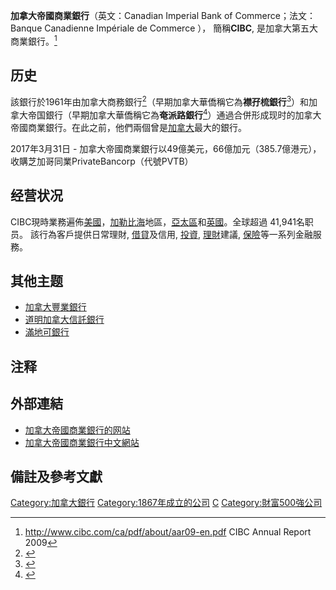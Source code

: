 {{Infobox company
|  name            =  加拿大帝國商業銀行
|  name_en         =  Canadian Imperial Bank of Commerce
|  logo            =  [[File:CIBC_logo.svg|200px]]
|  type            =  [[上市公司|上市公司]]
|  traded_as       =  {{tsx|CM}}<br>{{nyse|CM}}<br>{{tsl|en|S&P/TSX 60|S&P/TSX 60 component}}
|  foundation      =  {{Start date and age|1961|06|01}}<ref name="A new bank">{{cite web|title=A New Bank, 1961-1986|url=http://www.cibc.com:80/ca/inside-cibc/history/story-cibc-3.html|website=The Story of CIBC|publisher=Canadian Imperial Bank of Commerce|accessdate=2017-08-31|archiveurl=https://web.archive.org/web/20050209115927/http://www.cibc.com/ca/inside-cibc/history/story-cibc-3.html|archivedate=2005-02-09|quote=On June 1, 1961, the Canadian Imperial Bank of Commerce was formed through the merger of The Canadian Bank of Commerce and the Imperial Bank of Canada.|deadurl=yes}}</ref><ref>{{cite web|title=Canadian Imperial Bank of Commerce (CIBC) (CM)|url=http://markets.businessinsider.com/stock/cm-quote|website=Markets Insider|publisher=Business Insider|accessdate=2017-09-02|quote=Canadian Imperial Bank of Commerce was founded on June 1, 1961 and is headquartered in Toronto, Canada.|archive-date=2017-09-02|archive-url=https://web.archive.org/web/20170902224418/http://markets.businessinsider.com/stock/cm-quote|dead-url=no}}</ref><ref name="Canadian encyclopedia">{{cite web|last1=Bonham|first1=Mark S.|title=Canadian Imperial Bank of Commerce (CIBC)|url=http://www.thecanadianencyclopedia.ca/en/article/canadian-imperial-bank-of-commerce/|website=The Canadian Encyclopedia|accessdate=2017-09-02|language=en|quote=It was created through the 1961 merger of two Ontario-based banks, the Canadian Bank of Commerce and the Imperial Bank of Canada — the largest merger of two chartered banks in Canada’s history|archive-date=2017-10-25|archive-url=https://web.archive.org/web/20171025015509/http://www.thecanadianencyclopedia.ca/en/article/canadian-imperial-bank-of-commerce/|dead-url=no}}</ref><ref name=chronology>{{cite web| url=https://www.cibc.com/content/dam/about_cibc/corporate_profile/cibc150-short-story-en.pdf| title=A Short History of CIBC| accessdate=2017-05-17| publisher=CIBC| archive-date=2017-08-08| archive-url=https://web.archive.org/web/20170808153155/https://www.cibc.com/content/dam/about_cibc/corporate_profile/cibc150-short-story-en.pdf| dead-url=yes}}</ref>{{efn|部分資料宣稱CIBC加拿大商业银行成立於1867年，是因為CIBC加拿大商业银行的前身Canadian Bank of Commerce成立於1867年}}
|  predecessors    =  {{ubl|{{nowrap|{{tsl|en|Canadian Bank of Commerce}}}}|{{tsl|en|Imperial Bank of Canada}}}}
|  location        =  {{tsl|en|Commerce Court}}<br>{{CAN}}[[安大略省|安大略省]][[多倫多|多倫多]]
|  subsid          =  {{ubl|CIBC Holdings (Cayman)|{{tsl|en|CIBC World Markets}}|CIBC Trust Corporation<br>CIBC Asset Management|{{tsl|en|Privatebancorp}}|{{tsl|en|Simplii Financial}}}}<ref name="#1">{{cite web| url=https://www.cibc.com/content/dam/about_cibc/investor_relations/pdfs/annual_reports/2016/ar-16-en.pdf| title=2016 Annual Report| accessdate=2017-05-17| publisher=CIBC| archive-date=2017-08-19| archive-url=https://web.archive.org/web/20170819062904/https://www.cibc.com/content/dam/about_cibc/investor_relations/pdfs/annual_reports/2016/ar-16-en.pdf| dead-url=yes}}</ref>
|  key_people      =  {{tsl|en|Victor G. Dodig}}（董事長及執行長）<ref name="#1"/>
{{tsl|en|John Manley}}（董事會主席）<ref name="#1"/>
|  industry        =  [[金融服務|金融服務]]及[[銀行業|銀行業]]
|  revenue         =  {{increase}} $150億[[加元|加元]]（2016年）<ref name="#1"/>
|  net_income      =  {{increase}} $43億[[加元|加元]]（2016年）<ref name="#1"/>
|  assets          =  {{increase}} $5013.57億[[加元|加元]]（2016年）<ref name="#1"/>
|  num_employees   =  43,213（2016年）<ref name="#1"/>
|  homepage        =  {{URL|www.cibc.com}}
}}

'''加拿大帝國商業銀行'''（英文：Canadian Imperial Bank of Commerce；法文： Banque Canadienne Impériale de Commerce ），
簡稱'''CIBC''', 是加拿大第五大商業銀行。<ref>http://www.cibc.com/ca/pdf/about/aar09-en.pdf {{Wayback|url=http://www.cibc.com/ca/pdf/about/aar09-en.pdf |date=20100107054202 }} CIBC Annual Report 2009</ref>

==历史==
該銀行於1961年由加拿大商務銀行<ref>{{Cite web |url=http://burton.library.ubc.ca/hclmbc/gallery.php?lang=&dir=nanaimocommunityarchives&dirtitle=Nanaimo+Community+Archives&total=29&recno=0&id=1 |title=據一於1923年簽署的支票副本顯示，該銀行的正式中文名稱應為'''加拿大商務銀行''' |accessdate=2015-06-26 |archive-date=2011-10-02 |archive-url=https://web.archive.org/web/20111002140609/http://burton.library.ubc.ca/hclmbc/gallery.php?lang= |dead-url=no }}</ref>（早期加拿大華僑稱它為'''襟孖梳銀行'''<ref>{{Cite web |url=http://burton.library.ubc.ca/hclmbc/gallery.php?lang=&dir=chinesetimes&dirtitle=The+Chinese+Times+Newspaper&total=11&recno=0&id=0 |title=1941年2月1日加拿大大漢公報第一頁右邊【襟孖梳銀行】廣告 |accessdate=2015年6月26日 |archive-date=2014年1月29日 |archive-url=https://web.archive.org/web/20140129191929/http://burton.library.ubc.ca/hclmbc/gallery.php?lang=&dir=chinesetimes&dirtitle=The+Chinese+Times+Newspaper&total=11&recno=0&id=0 |dead-url=yes }}</ref>）和加拿大帝国銀行（早期加拿大華僑稱它為'''奄派路銀行'''<ref>{{Cite web |url=http://burton.library.ubc.ca/hclmbc/gallery.php?lang=&dir=chinesetimes&dirtitle=The+Chinese+Times+Newspaper&total=11&recno=0&id=2 |title=1941年2月1日加拿大大漢公報第七頁右下角【奄派路銀行】廣告 |accessdate=2015年6月26日 |archive-date=2014年1月29日 |archive-url=https://web.archive.org/web/20140129191933/http://burton.library.ubc.ca/hclmbc/gallery.php?lang=&dir=chinesetimes&dirtitle=The+Chinese+Times+Newspaper&total=11&recno=0&id=2 |dead-url=yes }}</ref>）通過合併形成现时的加拿大帝國商業銀行。在此之前，他們兩個曾是[[加拿大|加拿大]]最大的銀行。

2017年3月31日 - 加拿大帝國商業銀行以49億美元，66億加元（385.7億港元），收購芝加哥同業PrivateBancorp（代號PVTB）

==经营状况==
CIBC現時業務遍佈[[美國|美國]]，[[加勒比海|加勒比海]]地區，[[亞太區|亞太區]]和[[英國|英國]]。全球超過 41,941名职员。
該行為客戶提供日常理財, [[借貸|借貸]]及信用, [[投資|投資]], [[理財|理財]]建議, [[保險|保險]]等一系列金融服務。

== 其他主题 ==
* [[加拿大豐業銀行|加拿大豐業銀行]]
* [[道明加拿大信託銀行|道明加拿大信託銀行]]
* [[滿地可銀行|滿地可銀行]]

==注释==
{{notelist}}

== 外部連結 ==
*[http://cibc.com/ca/personal.html 加拿大帝國商業銀行的网站]{{Wayback|url=http://cibc.com/ca/personal.html |date=20100729135117 }}
*[http://www.cibcasianbanking.com/ 加拿大帝國商業銀行中文網站]{{Wayback|url=http://www.cibcasianbanking.com/ |date=20130419144646 }}

== 備註及參考文獻 ==
 <references/>

{{标普TSX60指数}}
{{加拿大銀行}}

[[Category:加拿大銀行|Category:加拿大銀行]]
[[Category:1867年成立的公司|Category:1867年成立的公司]]
[[Category:标普TSX60指数|C]]
[[Category:財富500強公司|Category:財富500強公司]]